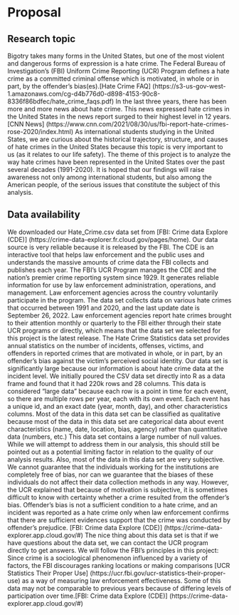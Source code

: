 # Proposal

## Research topic

Bigotry takes many forms in the United States, but one of the most violent and dangerous forms of expression is a hate crime. The Federal Bureau of Investigation's (FBI) Uniform Crime Reporting (UCR) Program defines a hate crime as a committed criminal offense which is motivated, in whole or in part, by the offender's bias(es).[Hate Crime FAQ] (https://s3-us-gov-west-1.amazonaws.com/cg-d4b776d0-d898-4153-90c8-8336f86bdfec/hate_crime_faqs.pdf) In the last three years, there has been more and more news about hate crime. This news expressed hate crimes in the United States in the news report surged to their highest level in 12 years.[CNN News] (https://www.cnn.com/2021/08/30/us/fbi-report-hate-crimes-rose-2020/index.html) As international students studying in the United States, we are curious about the historical trajectory, structure, and causes of hate crimes in the United States because this topic is very important to us (as it relates to our life safety). The theme of this project is to analyze the way hate crimes have been represented in the United States over the past several decades (1991-2020). It is hoped that our findings will raise awareness not only among international students, but also among the American people, of the serious issues that constitute the subject of this analysis. 

## Data availability

We downloaded our Hate_Crime.csv data set from [FBI: Crime data Explore (CDE)] (https://crime-data-explorer.fr.cloud.gov/pages/home). Our data source is very reliable because it is released by the FBI. The CDE is an interactive tool that helps law enforcement and the public uses and understands the massive amounts of crime data the FBI collects and publishes each year. The FBI's UCR Program manages the CDE and the nation's premier crime reporting system since 1929. It generates reliable information for use by law enforcement administration, operations, and management. Law enforcement agencies across the country voluntarily participate in the program. The data set collects data on various hate crimes that occurred between 1991 and 2020, and the last update date is September 26, 2022. Law enforcement agencies report hate crimes brought to their attention monthly or quarterly to the FBI either through their state UCR programs or directly, which means that the data set we selected for this project is the latest release. The Hate Crime Statistics data set provides annual statistics on the number of incidents, offenses, victims, and offenders in reported crimes that are motivated in whole, or in part, by an offender's bias against the victim's perceived social identity. Our data set is significantly large because our information is about hate crime data at the incident level. We initially poured the CSV data set directly into R as a data frame and found that it had 220k rows and 28 columns. This data is considered “large data" because each row is a point in time for each event, so there are multiple rows per year, each with its own event. Each event has a unique id, and an exact date (year, month, day), and other characteristics columns. Most of the data in this data set can be classified as qualitative because most of the data in this data set are categorical data about event characteristics (name, date, location, bias, agency) rather than quantitative data (numbers, etc.) This data set contains a large number of null values. While we will attempt to address them in our analysis, this should still be pointed out as a potential limiting factor in relation to the quality of our analysis results. Also, most of the data in this data set are very subjective. We cannot guarantee that the individuals working for the institutions are completely free of bias, nor can we guarantee that the biases of these individuals do not affect their data collection methods in any way. However, the UCR explained that because of motivation is subjective, it is sometimes difficult to know with certainty whether a crime resulted from the offender’s bias. Offender's bias is not a sufficient condition to a hate crime, and an incident was reported as a hate crime only when law enforcement confirms that there are sufficient evidences support that the crime was conducted by offender's prejudice. [FBI: Crime data Explore (CDE)] (https://crime-data-explorer.app.cloud.gov/#) The nice thing about this data set is that if we have questions about the data set, we can contact the UCR program directly to get answers. We will follow the FBI's principles in this project: Since crime is a sociological phenomenon influenced by a variety of factors, the FBI discourages ranking locations or making comparisons [UCR Statistics Their Proper Use] (https://ucr.fbi.gov/ucr-statistics-their-proper-use) as a way of measuring law enforcement effectiveness. Some of this data may not be comparable to previous years because of differing levels of participation over time.[FBI: Crime data Explore (CDE)] (https://crime-data-explorer.app.cloud.gov/#)

